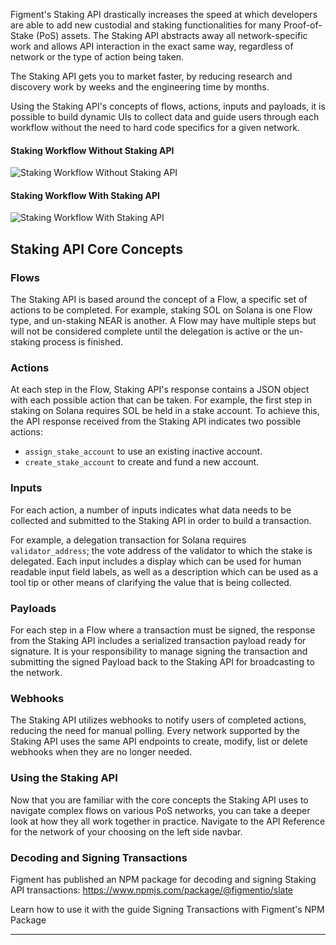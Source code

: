 
Figment's Staking API drastically increases the speed at which developers are able to add new custodial and staking functionalities for many Proof-of-Stake (PoS) assets.
The Staking API abstracts away all network-specific work and allows API interaction in the exact same way, regardless of network or the type of action being taken.

The Staking API gets you to market faster, by reducing research and discovery work by weeks and the engineering time by months.

Using the Staking API's concepts of flows, actions, inputs and payloads, it is possible to build dynamic UIs to collect data and guide users through each workflow without the need to hard code specifics for a given network.

#### Staking Workflow Without Staking API

<img
  src={img1}
  alt="Staking Workflow Without Staking API"
  className="inline-image"
/>

#### Staking Workflow With Staking API

<img
  src={img2}
  alt="Staking Workflow With Staking API"
  className="inline-image"
/>

## Staking API Core Concepts

### Flows

The Staking API is based around the concept of a Flow, a specific set of actions to be completed. For example, staking SOL on Solana is one Flow type, and un-staking NEAR is another.
A Flow may have multiple steps but will not be considered complete until the delegation is active or the un-staking process is finished.

### Actions

At each step in the Flow, Staking API's response contains a JSON object with each possible action that can be taken. For example, the first step in staking on Solana requires SOL be held in a stake account. To achieve this, the API response received from the Staking API indicates two possible actions:

- `assign_stake_account` to use an existing inactive account.
- `create_stake_account` to create and fund a new account.

### Inputs

For each action, a number of inputs indicates what data needs to be collected and submitted to the Staking API in order to build a transaction.

For example, a delegation transaction for Solana requires `validator_address`; the vote address of the validator to which the stake is delegated.
Each input includes a display which can be used for human readable input field labels, as well as a description which can be used as a tool tip or other means of clarifying the value that is being collected.

### Payloads

For each step in a Flow where a transaction must be signed, the response from the Staking API includes a serialized transaction payload ready for signature. It is your responsibility to manage signing the transaction and submitting the signed Payload back to the Staking API for broadcasting to the network.

### Webhooks

The Staking API utilizes webhooks to notify users of completed actions, reducing the need for manual polling. Every network supported by the Staking API uses the same API endpoints to create, modify, list or delete webhooks when they are no longer needed.

### Using the Staking API

Now that you are familiar with the core concepts the Staking API uses to navigate complex flows on various PoS networks,
you can take a deeper look at how they all work together in practice. Navigate to the API Reference for the network of your choosing on the left side navbar.

### Decoding and Signing Transactions

Figment has published an NPM package for decoding and signing Staking API transactions: https://www.npmjs.com/package/@figmentio/slate

Learn how to use it with the guide <Link to="guides/figment-signing-transactions">Signing Transactions with Figment's NPM Package</Link>

---
